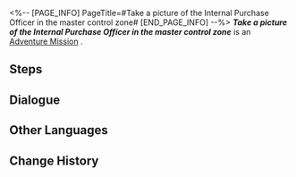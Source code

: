 <%-- [PAGE_INFO]
PageTitle=#Take a picture of the Internal Purchase Officer in the master control zone#
[END_PAGE_INFO] --%>
{{Stub|Dialogue.}}
{{Mission Infobox
|id            = 8000135
|title         = 
|image         = <!--Mission Take a picture of the Internal Purchase Officer in the master control zone.png-->
|type          = Adventure
|event_name    = 
|chapter       = 
|requirements  = [[Companion Mission]] ''[[Punklorde Mentality]]'' completed
|summary       = <!--official mission summary from Fate's Atlas-->
|characters    = Trailblazer
|startLocation = [[<!--starting world-->]] - [[<!--starting area-->]]
|world         = <!--starting world-->
|area          = <!--starting area-->
|prev          = 
|next          = 
|rewards       = 
}}
'''''Take a picture of the Internal Purchase Officer in the master control zone''''' is an [[Adventure Mission]]<!--in [world]-->.

==Steps==


<!--
==Gameplay Notes==

--><!--
==Trial Character==

-->
==Dialogue==
{{Stub Dialogue}}
{{Dialogue Start}}
:{{tx}}
{{Dialogue End}}

==Other Languages==
{{Other Languages
|en   = Take a picture of the Internal Purchase Officer in the master control zone
|zhs  = 在主控舱段拍摄「内购专员」的照片
|zht  = 在主控艙段拍攝「內購專員」的照片
|ja   = 主制御部分で「社販担当」の写真を撮る
|ko   = 메인 컨트롤 캐빈에서 「내부 구매 담당」 사진 촬영
|es   = Haz una foto del coordinador de compras internas en la zona de mando principal
|fr   = Prendre le responsable des achats en photo dans la Zone de contrôle principale
|ru   = Сделайте снимки сотрудника по закупкам в Главной контрольной зоне
|th   = ถ่ายภาพ "เจ้าหน้าที่จัดซื้อภายใน" ที่ Master Control Zone
|vi   = Chụp ảnh "Chuyên Viên Mua Hàng Nội Bộ" tại Khoang Điều Khiển Chính
|de   = Nimm in der Hauptkontrollzone ein Bild vom Internen Einkaufsbeauftragten auf.
|id   = Ambil foto "Koordinator Pembelian Internal" di Master Control Zone
|pt   = Tire uma foto de um Oficial de Compra Interna na Zona de Controle Principal
}}

==Change History==
{{Change History|1.1}}
